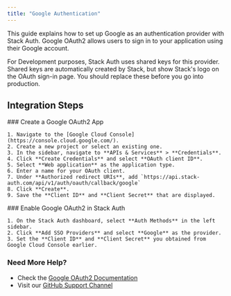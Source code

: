 ```yaml
---
title: "Google Authentication"
---
```


This guide explains how to set up Google as an authentication provider with Stack Auth. Google OAuth2 allows users to sign in to your application using their Google account.

<Info>
For Development purposes, Stack Auth uses shared keys for this provider. Shared keys are automatically created by Stack, but show Stack's logo on the OAuth sign-in page.
You should replace these before you go into production.
</Info>

## Integration Steps

<Steps>
  <Step>
    ### Create a Google OAuth2 App
    
    1. Navigate to the [Google Cloud Console](https://console.cloud.google.com/).
    2. Create a new project or select an existing one.
    3. In the sidebar, navigate to **APIs & Services** > **Credentials**.
    4. Click **Create Credentials** and select **OAuth client ID**.
    5. Select **Web application** as the application type.
    6. Enter a name for your OAuth client.
    7. Under **Authorized redirect URIs**, add `https://api.stack-auth.com/api/v1/auth/oauth/callback/google`
    8. Click **Create**.
    9. Save the **Client ID** and **Client Secret** that are displayed.
  </Step>
  
  <Step>
    ### Enable Google OAuth2 in Stack Auth
    
    1. On the Stack Auth dashboard, select **Auth Methods** in the left sidebar.
    2. Click **Add SSO Providers** and select **Google** as the provider.
    3. Set the **Client ID** and **Client Secret** you obtained from Google Cloud Console earlier.
  </Step>
</Steps>

### Need More Help?

- Check the [Google OAuth2 Documentation](https://developers.google.com/identity/protocols/oauth2)
- Visit our [GitHub Support Channel](https://github.stack-auth.com)

